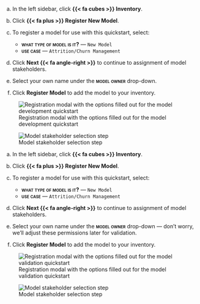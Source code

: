 :::: {.content-visible unless-format="revealjs" when-meta="includes.developer"}
a. In the left sidebar, click **{{< fa cubes >}} Inventory**.

a. Click **{{< fa plus >}} Register New Model**.

a. To register a model for use with this quickstart, select:

   - **[what type of model is it]{.smallcaps}[?]{.smallercaps}**  — `New Model`
   - **[use case]{.smallcaps}** — `Attrition/Churn Management`

a. Click **Next {{< fa angle-right >}}** to continue to assignment of model stakeholders.

a. Select your own name under the **[model owner]{.smallcaps}** drop-down.

a. Click **Register Model** to add the model to your inventory.

:::: {.flex .flex-wrap .justify-around}

::: {.w-50-ns}

![Registration modal with the options filled out for the model development quickstart](developer-new-model.png){fig-alt="A screenshot showing the registration modal with the options filled out for the model development quickstart" .screenshot group="developer-registration"}

:::

::: {.w-40-ns}

![Model stakeholder selection step](/get-started/common-steps/select-model-owner.png){fig-alt="A screenshot showing the model stakeholder selection step" .screenshot group="developer-registration"}

:::

::::


::::


:::: {.content-visible unless-format="revealjs" unless-meta="includes.developer"}
a. In the left sidebar, click **{{< fa cubes >}} Inventory**.

a. Click **{{< fa plus >}} Register New Model**.

a. To register a model for use with this quickstart, select:

   - **[what type of model is it]{.smallcaps}[?]{.smallercaps}**  — `New Model`
   - **[use case]{.smallcaps}** — `Attrition/Churn Management`

a. Click **Next {{< fa angle-right >}}** to continue to assignment of model stakeholders.

a. Select your own name under the **[model owner]{.smallcaps}** drop-down — don't worry, we'll adjust these permissions later for validation.

a. Click **Register Model** to add the model to your inventory.

:::: {.flex .flex-wrap .justify-around}

::: {.w-50-ns}

![Registration modal with the options filled out for the model validation quickstart](validator-new-model.png){fig-alt="A screenshot showing the registration modal with the options filled out for the model validation quickstart" .screenshot group="validator-registration"}

:::

::: {.w-40-ns}

![Model stakeholder selection step](/get-started/common-steps/select-model-owner.png){fig-alt="A screenshot showing the model stakeholder selection step" .screenshot group="validator-registration"}

:::

::::

::::




